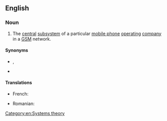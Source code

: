{{also|network-subsystem}}
==English==

===Noun===
{{en-noun|head=[[network]] [[subsystem]]}}

# {{lb|en|telecommunications}} The [[central]] [[subsystem]] of a particular [[mobile phone]] [[operating]] [[company]] in a [[GSM]] network.

====Synonyms====
* {{l|en|network and switching subsystem}}, {{l|en|NSS}}
* {{l|en|GSM core network}}

====Translations====
{{trans-top|subsystem in a GSM network}}
* French: {{t|fr|sous-système réseau}}
{{trans-mid}}
* Romanian: {{t|ro|subsistem de rețea}}
{{trans-bottom}}

[[Category:en:Systems theory]]